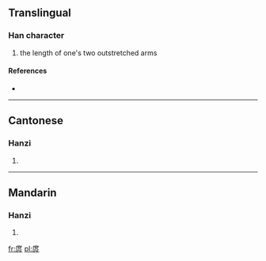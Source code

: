 ==Translingual==

===Han character===
{{Han char|rn=53|rad=广|as=08|sn=11|four=0023<sub>7</sub>|canj=戈廿尸人 (ITSO)}}

# the length of one's two outstretched arms

====References====
* {{Han ref|kx=0348.030|dkj=09381|dj=0658.070|hdz=20887.010|uh=5EB9|ud=24249|bh=D549|bd=54601}}

----

==Cantonese==

===Hanzi===
{{yue-hanzi|jyut=|y=tok3}}

# {{defn|Cantonese|sort=广08}}

----

==Mandarin==

===Hanzi===
{{cmn-hanzi|pin=[[tuǒ]] ([[tuo3]]), [[zhē]] ([[zhe1]]), [[zhù]] ([[zhu4]])|wg=t'o<sup>3</sup>, che<sup>1</sup>, chu<sup>4</sup>}}

# {{defn|Mandarin|sort=广08}}

[[fr:庹]]
[[pl:庹]]